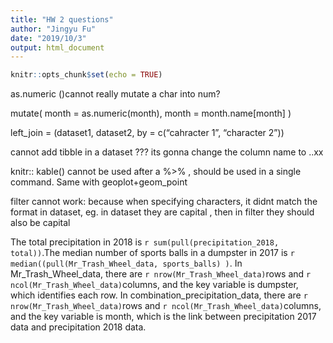 ```yaml
---
title: "HW 2 questions"
author: "Jingyu Fu"
date: "2019/10/3"
output: html_document
---
```


```r
knitr::opts_chunk$set(echo = TRUE)
```

as.numeric ()cannot really mutate a char into num?

mutate(
    month =  as.numeric(month),
    month = month.name[month]
  ) 

left_join = (dataset1, dataset2, by = c("cahracter 1", "character 2"))


cannot add tibble in a dataset ??? its gonna change the column name to ..xx

knitr:: kable() cannot be used after a %>% , should be used in a single command. Same with geoplot+geom_point

filter cannot work: because when specifying characters, it didnt match the format in dataset, eg. in dataset they are capital , then in filter they should also be capital

The total precipitation in 2018 is `r sum(pull(precipitation_2018, total))`.The median number of sports balls in a dumpster in 2017 is `r median((pull(Mr_Trash_Wheel_data, sports_balls) )`. In Mr_Trash_Wheel_data, there are `r nrow(Mr_Trash_Wheel_data)`rows and `r ncol(Mr_Trash_Wheel_data)`columns, and the key variable is dumpster, which identifies each row. In combination_precipitation_data, there are `r nrow(Mr_Trash_Wheel_data)`rows and `r ncol(Mr_Trash_Wheel_data)`columns, and the key variable is month, which is the link between precipitation 2017 data and precipitation 2018 data. 